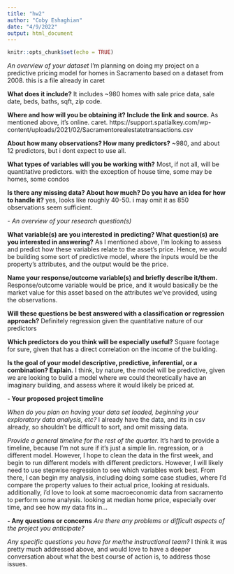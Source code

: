 ```yaml
---
title: "hw2"
author: "Coby Eshaghian"
date: "4/9/2022"
output: html_document
---
```


```r
knitr::opts_chunk$set(echo = TRUE)
```

*An overview of your dataset*
I'm planning on doing my project on a predictive pricing model for homes in Sacramento based on a dataset from 2008. this is a file already in caret

**What does it include?**
It includes ~980 homes with sale price data, sale date, beds, baths, sqft, zip code.

**Where and how will you be obtaining it? Include the link and source.**
As mentioned above, it's online. caret. https://support.spatialkey.com/wp-content/uploads/2021/02/Sacramentorealestatetransactions.csv

**About how many observations? How many predictors?**
~980, and about 12 predictors, but i dont expect to use all. 

**What types of variables will you be working with?**
Most, if not all, will be quantitative predictors. with the exception of house time, some may be homes, some condos

**Is there any missing data? About how much? Do you have an idea for how to handle it?**
yes, looks like roughly 40-50. i may omit it as 850 observations seem sufficient. 


*- An overview of your research question(s)*

**What variable(s) are you interested in predicting? What question(s) are you interested in answering?**
As I mentioned above, I'm looking to assess and predict how these variables relate to the asset's price. Hence, we would be building some sort of predictive model, where the inputs would be the property's attributes, and the output would be the price.

**Name your response/outcome variable(s) and briefly describe it/them.**
Response/outcome variable would be price, and it would basically be the market value for this asset based on the attributes we've provided, using the observations.

**Will these questions be best answered with a classification or regression approach?**
Definitely regression given the quantitative nature of our predictors

**Which predictors do you think will be especially useful?**
Square footage for sure, given that has a direct correlation on the income of the building. 

**Is the goal of your model descriptive, predictive, inferential, or a combination? Explain.**
I think, by nature, the model will be predictive, given we are looking to build a model where we could theoretically have an imaginary building, and assess where it would likely be priced at.

**- Your proposed project timeline**

*When do you plan on having your data set loaded, beginning your exploratory data analysis, etc?*
I already have the data, and its in csv already, so shouldn't be difficult to sort, and omit missing data. 

*Provide a general timeline for the rest of the quarter.*
It's hard to provide a timeline, because I'm not sure if it's just a simple lin. regression, or a different model.
However, I hope to clean the data in the first week, and begin to run different models with different predictors. However, I will likely need to use stepwise regression to see which variables work best.
From there, I can begin my analysis, including doing some case studies, where I'd compare the property values to their actual price, looking at residuals. additionally, i'd love to look at some macroeconomic data from sacramento to perform some analysis. looking at median home price, especially over time, and see how my data fits in...

**- Any questions or concerns**
*Are there any problems or difficult aspects of the project you anticipate?*

*Any specific questions you have for me/the instructional team?*
I think it was pretty much addressed above, and would love to have a deeper conversation about what the best course of action is, to address those issues.
